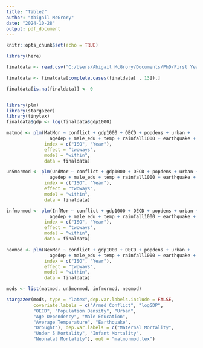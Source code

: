 ```yaml
---
title: "Table2"
author: "Abigail McGrory"
date: "2024-10-28"
output: pdf_document
---
```


```r
knitr::opts_chunk$set(echo = TRUE)
```

```r
library(here)

finaldata <- read.csv("C:/Users/Abigail McGrory/Documents/PhD/First Year/Special Topics/armed_conflict/original/conflict_primary_analysis.csv")

finaldata <- finaldata[complete.cases(finaldata[ , 13]),]

finaldata[is.na(finaldata)] <- 0



```

```r

library(plm)
library(stargazer)
library(tinytex)
finaldata$gdp <- log(finaldata$gdp1000)

matmod <- plm(MatMor ~ conflict + gdp1000 + OECD + popdens + urban + 
                agedep + male_edu + temp + rainfall1000 + earthquake + drought,
              index = c("ISO", "Year"),
              effect = "twoways",
              model = "within",
              data = finaldata)

un5mormod <- plm(UndMor ~ conflict + gdp1000 + OECD + popdens + urban + 
                agedep + male_edu + temp + rainfall1000 + earthquake + drought,
              index = c("ISO", "Year"),
              effect = "twoways",
              model = "within",
              data = finaldata)

infmormod <- plm(InfMor ~ conflict + gdp1000 + OECD + popdens + urban + 
                agedep + male_edu + temp + rainfall1000 + earthquake + drought,
              index = c("ISO", "Year"),
              effect = "twoways",
              model = "within",
              data = finaldata)

neomod <- plm(NeoMor ~ conflict + gdp1000 + OECD + popdens + urban + 
                agedep + male_edu + temp + rainfall1000 + earthquake + drought,
              index = c("ISO", "Year"),
              effect = "twoways",
              model = "within",
              data = finaldata)

mods <- list(matmod, un5mormod, infmormod, neomod)

stargazer(mods, type = "latex",dep.var.labels.include = FALSE,
          covariate.labels = c("Armed Conflict", "logGDP",
          "OECD", "Population Density", "Urban",
          "Age Dependency", "Male Education",
          "Average Temperature", "Earthquake",
          "Drought"), dep.var.labels = c("Maternal Mortality",
          "Under 5 Mortality", "Infant Mortality", 
          "Neonatal Mortality"), out = "matmormod.tex")


```